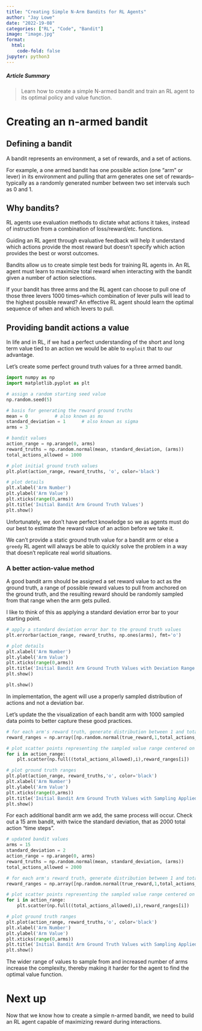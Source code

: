 ```yaml
---
title: "Creating Simple N-Arm Bandits for RL Agents"
author: "Jay Lowe"
date: "2022-19-08"
categories: ["RL", "Code", "Bandit"]
image: "image.jpg"
format:
  html:
    code-fold: false
jupyter: python3
---
```


##### Article Summary

> Learn how to create a simple N-armed bandit and train an RL agent to its optimal policy and value function.

# Creating an n-armed bandit

## Defining a bandit

A bandit represents an environment, a set of rewards, and a set of actions. 

For example, a one armed bandit has one possible action (one "arm" or lever) in its environment and pulling that arm generates one set of rewards--typically as a randomly generated number between two set intervals such as 0 and 1.

## Why bandits?

RL agents use evaluation methods to dictate what actions it takes, instead of instruction from a combination of loss/reward/etc. functions.

Guiding an RL agent through evaluative feedback will help it understand which actions provide the most reward but doesn't specify which action provides the best or worst outcomes.

Bandits allow us to create simple test beds for training RL agents in. An RL agent must learn to maximize total reward when interacting with the bandit given a number of action selections.

If your bandit has three arms and the RL agent can choose to pull one of those three levers 1000 times--which combination of lever pulls will lead to the highest possible reward? An effective RL agent should learn the optimal sequence of when and which levers to pull.

## Providing bandit actions a value

In life and in RL, if we had a perfect understanding of the short and long term value tied to an action we would be able to `exploit` that to our advantage.

Let's create some perfect ground truth values for a three armed bandit.

```python
import numpy as np
import matplotlib.pyplot as plt

# assign a random starting seed value
np.random.seed(5)

# basis for generating the reward ground truths
mean = 0          # also known as mu
standard_deviation = 1      # also known as sigma
arms = 3

# bandit values
action_range = np.arange(0, arms)
reward_truths = np.random.normal(mean, standard_deviation, (arms))
total_actions_allowed = 1000

# plot initial ground truth values
plt.plot(action_range, reward_truths, 'o', color='black')

# plot details
plt.xlabel('Arm Number')
plt.ylabel('Arm Value')
plt.xticks(range(0,arms))
plt.title('Initial Bandit Arm Ground Truth Values')
plt.show()
```


Unfortunately, we don't have perfect knowledge so we as agents must do our best to estimate the reward value of an action before we take it.

We can't provide a static ground truth value for a bandit arm or else a `greedy` RL agent will always be able to quickly solve the problem in a way that doesn't replicate real world situations.

### A better action-value method

A good bandit arm should be assigned a set reward value to act as the ground truth, a range of possible reward values to pull from anchored on the ground truth, and the resulting reward should be randomly sampled from that range when the arm gets pulled.

I like to think of this as applying a standard deviation error bar to your starting point.

```python
# apply a standard deviation error bar to the ground truth values
plt.errorbar(action_range, reward_truths, np.ones(arms), fmt='o')

# plot details
plt.xlabel('Arm Number')
plt.ylabel('Arm Value')
plt.xticks(range(0,arms))
plt.title('Initial Bandit Arm Ground Truth Values with Deviation Range')
plt.show()

plt.show()
```

In implementation, the agent will use a properly sampled distribution of actions and not a deviation bar.  

Let's update the the visualization of each bandit arm with 1000 sampled data points to better capture these good practices.

```python
# for each arm's reward truth, generate distribution between 1 and total_actions_allowed
reward_ranges = np.array([np.random.normal(true_reward,1,total_actions_allowed) for true_reward in reward_truths])

# plot scatter points representing the sampled value range centered on ground truth value
for i in action_range:
    plt.scatter(np.full((total_actions_allowed),i),reward_ranges[i])

# plot ground truth ranges
plt.plot(action_range, reward_truths,'o', color='black')
plt.xlabel('Arm Number')
plt.ylabel('Arm Value')
plt.xticks(range(0,arms))
plt.title('Initial Bandit Arm Ground Truth Values with Sampling Applied')
plt.show()
```

For each additional bandit arm we add, the same process will occur. Check out a 15 arm bandit, with twice the standard deviation, that as 2000 total action "time steps".

```python
# updated bandit values
arms = 15
standard_deviation = 2
action_range = np.arange(0, arms)
reward_truths = np.random.normal(mean, standard_deviation, (arms))
total_actions_allowed = 2000

# for each arm's reward truth, generate distribution between 1 and total_actions_allowed
reward_ranges = np.array([np.random.normal(true_reward,1,total_actions_allowed) for true_reward in reward_truths])

# plot scatter points representing the sampled value range centered on ground truth value
for i in action_range:
    plt.scatter(np.full((total_actions_allowed),i),reward_ranges[i])

# plot ground truth ranges
plt.plot(action_range, reward_truths,'o', color='black')
plt.xlabel('Arm Number')
plt.ylabel('Arm Value')
plt.xticks(range(0,arms))
plt.title('Initial Bandit Arm Ground Truth Values with Sampling Applied')
plt.show()
```

The wider range of values to sample from and increased number of arms increase the complexity, thereby making it harder for the agent to find the optimal value function.

# Next up

Now that we know how to create a simple n-armed bandit, we need to build an RL agent capable of maximizing reward during interactions.